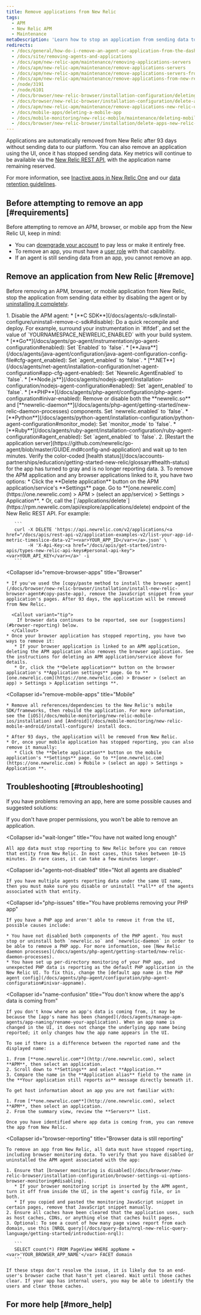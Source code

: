 ```yaml
---
title: Remove applications from New Relic
tags:
  - APM
  - New Relic APM
  - Maintenance
metaDescription: 'Learn how to stop an application from sending data to New Relic, and how to remove it from the UI.'
redirects:
  - /docs/general/how-do-i-remove-an-agent-or-application-from-the-dashboard
  - /docs/site/removing-agents-and-applications
  - /docs/apm/new-relic-apm/maintenance/removing-applications-servers
  - /docs/apm/new-relic-apm/maintenance/remove-applications-servers
  - /docs/apm/new-relic-apm/maintenance/remove-applications-servers-from-new-relic-ui
  - /docs/apm/new-relic-apm/maintenance/remove-applications-from-new-relic-ui
  - /node/3191
  - /node/6101
  - /docs/browser/new-relic-browser/installation-configuration/deleting-apps-new-relic-browser
  - /docs/browser/new-relic-browser/installation-configuration/delete-apps-new-relic-browser
  - /docs/apm/new-relic-apm/maintenance/remove-applications-new-relic-ui
  - /docs/mobile-apps/deleting-a-mobile-app
  - /docs/mobile-monitoring/new-relic-mobile/maintenance/deleting-mobile-app
  - /docs/browser/new-relic-browser/installation/delete-apps-new-relic-browser
---
```


Applications are automatically removed from New Relic after 93 days without sending data to our platform. You can also remove an application using the UI, once it has stopped sending data. Key metrics will continue to be available via the [New Relic REST API](/docs/apis/rest-api-v2/getting-started/introduction-new-relic-rest-api-v2), with the application name remaining reserved.

For more information, see [Inactive apps in New Relic One](/docs/new-relic-one/use-new-relic-one/ui-data/new-relic-feature-end-life-announcements-july-2020#inactive-apps) and our [data retention guidelines](/docs/accounts/accounts/data-management/overview-data-retention-components#apm).

## Before attempting to remove an app [#requirements]

Before attempting to remove an APM, browser, or mobile app from the New Relic UI, keep in mind:

* You can [downgrade your account](/docs/accounts/accounts-billing/account-setup/downgradecancel-account) to pay less or make it entirely free.
* To remove an app, you must have a [user role](/docs/accounts/accounts-billing/new-relic-one-pricing-users/users-roles) with that capability.
* If an agent is still sending data from an app, you cannot remove an app.

## Remove an application from New Relic [#remove]

Before removing an APM, browser, or mobile application from New Relic, stop the application from sending data either by disabling the agent or by [uninstalling it completely](/docs/agents/manage-apm-agents/installation/uninstall-agent).

<CollapserGroup>
  <Collapser
    id="remove-apm-apps"
    title="APM applications"
  >
    1. Disable the APM agent:
       * [**C SDK**](/docs/agents/c-sdk/install-configure/uninstall-remove-c-sdk#disable): Do a quick recompile and deploy. For example, surround your instrumentation in `#ifdef`, and set the value of `YOURNAMESPACE_NEWRELIC_ENABLED` with your build system.
       * [**Go**](/docs/agents/go-agent/instrumentation/go-agent-configuration#enabled): Set `Enabled` to `false`.
       * [**Java**](/docs/agents/java-agent/configuration/java-agent-configuration-config-file#cfg-agent_enabled): Set `agent_enabled` to `false`.
       * [**.NET**](/docs/agents/net-agent/installation-configuration/net-agent-configuration#app-cfg-agent-enabled): Set `Newrelic.AgentEnabled` to `false`.
       * [**Node.js**](/docs/agents/nodejs-agent/installation-configuration/nodejs-agent-configuration#enabled): Set `agent_enabled` to `false`.
       * [**PHP**](/docs/agents/php-agent/configuration/php-agent-configuration#inivar-enabled): Remove or disable both the **newrelic.so** and [**newrelic-daemon**](/docs/agents/php-agent/getting-started/new-relic-daemon-processes) components. Set `newrelic.enabled` to `false`.
       * [**Python**](/docs/agents/python-agent/installation-configuration/python-agent-configuration#monitor_mode): Set `monitor_mode` to `false`.
       * [**Ruby**](/docs/agents/ruby-agent/installation-configuration/ruby-agent-configuration#agent_enabled): Set `agent_enabled` to `false`.
    2. [Restart the application server](https://github.com/newrelic/go-agent/blob/master/GUIDE.md#config-and-application) and wait up to ten minutes. Verify the color-coded [health status](/docs/accounts-partnerships/education/getting-started-new-relic/glossary#health-status) for the app has turned to gray and is no longer reporting data.
    3. To remove the APM application and any browser applications linked to it, you have two options:
       * Click the **Delete application** button on the APM application/service's **Settings** page. Go to **[one.newrelic.com](https://one.newrelic.com) > APM > (select an app/service) > Settings > Application**.
       * Or, call the [`/applications/delete`](https://rpm.newrelic.com/api/explore/applications/delete) endpoint of the New Relic REST API. For example:

       ```
       curl -X DELETE 'https://api.newrelic.com/v2/applications/<a href="/docs/apis/rest-api-v2/application-examples-v2/list-your-app-id-metric-timeslice-data-v2"><var>YOUR_APP_ID</var></a>.json' \
            -H 'X-Api-Key:<a href="/docs/apis/get-started/intro-apis/types-new-relic-api-keys#personal-api-key"><var>YOUR_API_KEY</var></a>' -i
       ```
  </Collapser>

  <Collapser
    id="remove-browser-apps"
    title="Browser"
  >
    * If you've used the [copy/paste method to install the browser agent](/docs/browser/new-relic-browser/installation/install-new-relic-browser-agent#copy-paste-app), remove the JavaScript snippet from your application's pages. After 93 days, the application will be removed from New Relic.

      <Callout variant="tip">
        If browser data continues to be reported, see our [suggestions](#browser-reporting) below.
      </Callout>
    * Once your browser application has stopped reporting, you have two ways to remove it:
       * If your browser application is linked to an APM application, deleting the APM application also removes the browser application. See the instructions for deleting an APM application/service above for details.
       * Or, click the **Delete application** button on the browser application's **Application settings** page. Go to **[one.newrelic.com](https://one.newrelic.com) > Browser > (select an app) > Settings > Application settings **.
  </Collapser>

  <Collapser
    id="remove-mobile-apps"
    title="Mobile"
  >
    * Remove all references/dependencies to the New Relic's mobile SDK/frameworks, then rebuild the application. For more information, see the [iOS](/docs/mobile-monitoring/new-relic-mobile-ios/installation) and [Android](/docs/mobile-monitoring/new-relic-mobile-android/install-configure) install docs.

    * After 93 days, the application will be removed from New Relic.
    * Or, once your mobile application has stopped reporting, you can also remove it manually:
       * Click the **Delete application** button on the mobile application's **Settings** page. Go to **[one.newrelic.com](https://one.newrelic.com) > Mobile > (select an app) > Settings > Application **.
  </Collapser>
</CollapserGroup>

## Troubleshooting [#troubleshooting]

If you have problems removing an app, here are some possible causes and suggested solutions:

<CollapserGroup>
  <Collapser
    id="not-owner-admin"
    title="You are not an admin on your full user account"
  >
    If you don't have proper permissions, you won't be able to remove an application.
  </Collapser>

  <Collapser
    id="wait-longer"
    title="You have not waited long enough"
  >
    All app data must stop reporting to New Relic before you can remove that entity from New Relic. In most cases, this takes between 10-15 minutes. In rare cases, it can take a few minutes longer.
  </Collapser>

  <Collapser
    id="agents-not-disabled"
    title="Not all agents are disabled"
  >
    If you have multiple agents reporting data under the same UI name, then you must make sure you disable or uninstall **all** of the agents associated with that entity.
  </Collapser>

  <Collapser
    id="php-issues"
    title="You have problems removing your PHP app"
  >
    If you have a PHP app and aren't able to remove it from the UI, possible causes include:

    * You have not disabled both components of the PHP agent. You must stop or uninstall both `newrelic.so` and `newrelic-daemon` in order to be able to remove a PHP app. For more information, see [New Relic daemon processes](/docs/agents/php-agent/getting-started/new-relic-daemon-processes).
    * You have set up per-directory monitoring of your PHP app, and unexpected PHP data is reporting as the default PHP application in the New Relic UI. To fix this, change the [default app name in the PHP agent config](/docs/agents/php-agent/configuration/php-agent-configuration#inivar-appname).
  </Collapser>

  <Collapser
    id="name-confusion"
    title="You don't know where the app's data is coming from"
  >
    If you don't know where an app's data is coming from, it may be because the [app's name has been changed](/docs/agents/manage-apm-agents/app-naming/rename-your-application). When an app name is changed in the UI, it does not change the underlying app name being reported; it only changes how the app name appears in the UI.

    To see if there is a difference between the reported name and the displayed name:

    1. From [**one.newrelic.com**](http://one.newrelic.com), select **APM**, then select an application.
    2. Scroll down to **Settings** and select **Application.**
    3. Compare the name in the **Application alias** field to the name in the **Your application still reports as** message directly beneath it.

    To get host information about an app you are not familiar with:

    1. From [**one.newrelic.com**](http://one.newrelic.com), select **APM**, then select an application.
    2. From the summary view, review the **Servers** list.

    Once you have identified where app data is coming from, you can remove the app from New Relic.
  </Collapser>

  <Collapser
    id="browser-reporting"
    title="Browser data is still reporting"
  >
    To remove an app from New Relic, all data must have stopped reporting, including browser monitoring data. To verify that you have disabled or uninstalled the APM agent associated with the app:

    1. Ensure that [browser monitoring is disabled](/docs/browser/new-relic-browser/installation-configuration/browser-settings-ui-options-browser-monitoring#disabling).
       * If your browser monitoring script is inserted by the APM agent, turn it off from inside the UI, in the agent's config file, or in both.
       * If you copied and pasted the monitoring JavaScript snippet in certain pages, remove that JavaScript snippet manually.
    2. Ensure all caches have been cleared that the application uses, such as host caches, CDNs, or anything else that caches built pages.
    3. Optional: To see a count of how many page views report from each domain, use this [NRQL query](/docs/query-data/nrql-new-relic-query-language/getting-started/introduction-nrql):

       ```
       SELECT count(*) FROM PageView WHERE appName = <var>'YOUR_BROWSER_APP_NAME'</var> FACET domain
       ```

    If these steps don't resolve the issue, it is likely due to an end-user's browser cache that hasn't yet cleared. Wait until those caches clear. If your app has internal users, you may be able to identify the users and clear those caches.
  </Collapser>
</CollapserGroup>

## For more help [#more_help]
